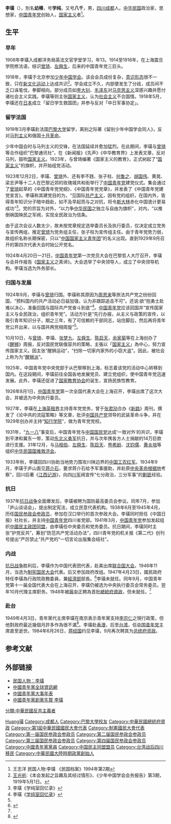 {{for|十六国成汉大臣|李璜 (成汉)}}
{{Infobox_officeholder
| name = 李璜
| image name =Li Huang.jpg
| width = 200px
| now = [[中華民國|中華民國]]政治人物 
| period = 
| Sex = 男 
| Native place = [[四川|四川]][[成都|成都]]
| date of birth =1895年
| place of birth = {{QING}}[[四川省_(清)|四川省]][[成都府|成都府]]
| date of death = {{Death date and age|1991|11|15|1895||}}
| place of death = {{ROC}}[[臺北市|臺北市]]
| party = {{中國青年黨}}
| nationality = {{ROC}}
| educate = 
*成都洋务局英法文官学堂<br><span style="color: blue;">(1908年)</span>
*上海[[震旦学院|震旦学院]] 法语<br><span style="color: blue;">(1914年-1916年)</span>
*法国[[巴黎大学|巴黎大学]] 文科硕士<br><span style="color: blue;">(1918年)</span>
| past = 
*[[北京大学|北京大学]]教师<br><span style="color: blue;">(1925年)</span>
*[[中国青年党|中国青年党]]常务中央执行委员<br><span style="color: blue;">(1926年8月1日)</span>
*知行学院主持<br><span style="color: blue;">(1929年)</span>
*中华民国国难救济会代表<br><span style="color: blue;">(1931年12月)</span>
*国民参政会参政员<br><span style="color: blue;">(1938年6月-1945年4月)</span>
*《中国日报》社社長<br><span style="color: blue;">(1938年)</span>
*民主政团同盟 中央委员 党务委员<br><span style="color: blue;">(1941年3月)</span>
*[[联合国|联合国]]大会中国代表团代表<br><span style="color: blue;">(1945年)</span>
*制宪国民代表大会代表<br><span style="color: blue;">(1946年11月)</span>
*国民政府经济部部长 未就任<br><span style="color: blue;">(1947年4月)</span>
*中国青年党中央执行委员会常务委员<br><span style="color: blue;">(1947年9月)</span>
*中国青年党代理主席<br><span style="color: blue;">(1948年10月)</span>
*总统府资政<br><span style="color: blue;">(1984年9月-1991年11月15日)</span>
| work =
*<span style="color: green;">《法国文学史》</span>
*<span style="color: green;">《学纯室回忆录》</span>
*<span style="color: green;">《欧洲远古文化史》</span>
*<span style="color: green;">《法国汉学论集》</span>
*<span style="color: green;">《留别少年中国学会同人》</span>
*<span style="color: green;">《国家主义的教育》</span>
*<span style="color: green;">《国家主义之真谛》</span>
*<span style="color: green;">《释国家主义》</span>
*<span style="color: green;">《论中共的流寇策略》</span>
*<span style="color: green;">《江西记游》</span>

}}
'''李璜'''（{{bd|1895年||1991年|11月15日|catIdx=Li李}}），別名'''幼椿'''，号'''学纯'''，又号'''八千'''，男，[[四川|四川]][[成都|成都]]人。[[中华民国|中华民国]]政治家，思想家，[[中国青年党|中国青年党]]创始人，[[国家主义|国家主义]]者<ref name="#1">王志洋 民国人物:李璜 《民国档案》1994年第2期</ref>。

== 生平 ==
===早年===
1908年李璜入成都洋务局英法文官学堂学习，年13。1914至1916年，在上海震旦学院修法语，结识[[曾琦|曾琦]]、[[左舜生|左舜生]]，后来的中国青年党三巨头。

1918年，李璜于北京参加[[少年中国学会|少年中国学会]]。该会会员成份复杂，[[意识形态|意识形态]]很不一致，只在[[新文化运动|新文化运动]]上达成共识<ref>[[王光祈|王光祈]]:《本会发起之旨趣及其经过情形》、《少年中国学会会务报告》第3期，1919年5月1日。</ref>。学会成立不久，内部便发生了分歧，成员间不乏口诛笔伐，拳脚相向。部分成员如[[李大钊|李大钊]]、[[毛泽东|毛泽东]]对[[马克思主义|马克思主义]]深感兴趣并愿付诸社会主义实践。李璜等则主张[[国家主义|国家主义]]，认为[[社会主义|社会主义]]不合国情。1918年5月，李璜还在[[日本|日本]]成立「留日学生救国团」并参与反对「中日军事协定」。

===留学法国===
1919年3月李璜赴法国[[巴黎大学|巴黎大学]]留学，离别之际著《留别少年中国学会同人》，反对[[马列主义|马列主义]]和俄国[[十月革命|十月革命]]。

少年中国会时与马列主义的交锋，在法国延续并愈加猛烈。在此期间，李璜与[[曾琦|曾琦]]等合作组织“巴黎通讯社”，在《新闻报》《先声》《中华教育界》上发表文章，反对马列，鼓吹[[国家主义|国家主义]]。1923年，与曾琦编著《国家主义的教育》，正式树起了“[[国家主义|国家主义]]”的旗帜，并开始组党活动。

1923年12月2日，李璜、[[曾琦|曾琦]]外、还有李不韪、张子柱、[[何鲁之|何鲁之]]、[[胡国伟|胡国伟]]、黄晃、梁志尹等十二人在巴黎近郊的玫瑰城共和街举行了[[中国青年党|中国青年党]]建党仪式。集会通过了[[曾琦|曾琦]]起草的《中国青年党党纲》、《中国青年党党章》，并发表了《中国青年党建党宣言》。李璜称其建党目的为，“见国际[[共产主义|共产主义]]，因有党的组织，在国内外，皆得青年知识分子暗中趋赴，如不及早起而与之对抗，将令[[斯大林|斯大林]]赤化中国诡计更易成功”<ref name="#2">李璜《学纯室回忆录》</ref>。党的宗旨为对外，“以力争[[中华民国|中华民国]]之独立与自由为旗帜”，对内，“以推倒祸国殃民之军阀，实现全民政治为信条。

由于这次会议人数太少，故未按党章规定选举委员长及执行委员，仅决定成立党务与宣传两组，推定[[曾琦|曾琦]]为党务组主任，张子柱为宣传组主任。由于青年党势力弱，故组织名称长期保密，只以“[[中国青年党|中国国家主义青年团]]”的名义出现。直到1929年9月召开的第四次代表大会时始公开党名。

1924年4月20日一21日，[[中国青年党|中国青年党]]第一次党员大会在巴黎哲人大厅召开，李璜与会并作报告《[[国家主义|国家主义]]之真谛》。大会选举了中央领导人，成立了中央领导机构。李璜当选为外务部长。

===归国与发展===
1924年9月，李璜与[[曾琦|曾琦]]归国。李璜称其原因为[[周恩来|周恩来]]等旅法共产党之纷纷回国，“预料国内的共产活动必日益加强，认为非跟踪追击不可”。还说:欲“抱勇士赴难以决心，准备回国与国际共产党奋斗到底”<ref> 李璜《[[学纯室回忆录|学纯室回忆录]]》</ref>。[[中国青年党|中国青年党]]应该回国并“宣传国家主义与全民政治，组织青年党”。活动方针是“先行办报，从主义与政策的宣传，以吸引青年知识分子，期之三年，有了可信赖的干部同志，站住脚后，然后再将青年党公开出来，以与国共两党相周旋”<ref name="#2"/>。

10月10日，与[[曾琦|曾琦]]、李璜、[[张梦九|张梦九]]、[[左舜生|左舜生]]、[[陈启天|陈启天]]，[[余家菊|余家菊]]等在上海创办了《[[醒狮|醒狮]]》周报，反对国民党联俄容共的策略，主張以「[[国家主义|国家主义]]」為中心，努力宣传国家主义。因主张“醒狮运动”，“扫除一切家内家外的小窃大盗”。因此，被社会上称为为“[[醒狮派|醒狮派]]”。

1925年，中国青年党中央党部于从巴黎移到上海，标志着该党的活动中心转移到国内。在这段期间，李璜前往全国各地发展党员、建立党组织，使中国青年党迅速发展。此外，李璜还促进了[[国家教育协会|国家教育协会]]的诞生，宣扬民族性教育。

1926年8月1日，[[中国青年党|中国青年党]]第一次全国代表大会在上海召开，李璜出席了这次大会，并被选为中央执行委员。

1927年，李璜在[[上海英租界|上海英租界]]主持青年党党务，曾于[[张君劢|张君劢]]合办《[[新路|新路]]》周刊，撰发了《论中共的流寇策略》等文章，批评[[中国共产党|中国共产党]]领导的武装革命斗争，并在1929年创办并主持“[[知行学院|知行学院]]”，做为青年党党校。

1931年，“[[九一八|九一八]]”事变后，中国青年党与[[中国国民党|中国国民党]]达成‘一致对外’的共识，李璜到平津和冀东一带，策动[[东北义勇军|东北义勇军]]抗日，并与次年携各方人士捐献的14万巨款进行支援。31年12月，与[[马相伯|马相伯]]、[[左舜生|左舜生]]、[[陈启天|陈启天]]、[[熊希龄|熊希龄]]、[[沈钧儒|沈钧儒]]、[[黄炎培|黄炎培]]等组织[[中华民国国难救济会|中华民国国难救济会]]。

1933年秋，李璜回四川协助当地势力围攻川陕边界的[[中国工农红军|中国工农红军]]。1934年9月，李璜于庐山面见[[蒋介石|蒋介石]]，要求蒋介石给予军事援助，并赴原[[中央革命根据地|中央革命根据地]]考察”，回川后著《[[江西记游|江西记游]]》，向四[[川军|川军]]阀宣传“七分政治，三分军事”的[[剿匪|剿匪]]经验。

===抗日===
1937年[[抗日战争|抗日战争]]全面爆发后，李璜被聘为国防最高委员会参议。同年7月，参加「庐山谈话会」，提出制定宪法，成立民意代表机构。1938年6月至1945年4月，历任[[国民参政会|国民参政会]][[国民参政会参政员|参政员]]，参加在汉口举行的首次参政大会。李璜同时担任《中国日报》社社长，并主持[[中国青年党|中国青年党]]四川省党部。1941年3月，[[中国青年党|中国青年党]]参加发起组织[[中國民主政团同盟|中國民主政团同盟]]，由李璜任中央委员和党务委员。抗日期间，李璜同时主张“护党反共”，筹划“防范共产党活动办法”，四川青年党的机关报《第二代》创刊号提出“严厉禁止”共产党的“一切言论出版集会结社”。

===内战===
[[抗日战争|抗日战争]]胜利后，李璜作为中国代表团代表，赴美出席[[联合国大会|联合国大会]]。1946年11月，当选为[[制宪国民大会|制宪国民大会]]代表。后又参加政府改组。1947年4月23日，國民政府特任李璜為行政院政務委員，兼[[国民政府经济部|經濟部]]部長。<ref name="民國史大事記">{{cite book |editors = 李新 總主編，[[中國社會科學院|中國社會科學院]]近代史研究所[[中華民國史|中華民國史]]研究室 編，韓信夫、姜克夫 主編 |title=《中華民國史大事記》|location=[[北京|北京]]|publisher=[[中華書局|中華書局]]|date=2011年7月}}</ref>{{rp|8340}}李璜未就任。同年9月，中国青年党第十一届全国代表大会在上海召开，李璜仍被选为中央执行委员会常务委员。翌年10月代理主席职务。1948年被[[蔣中正|蔣中正]]聘為首批[[中華民國總統府資政|總統府資政]]，但未就任。<ref name="#1"/>

===赴台===
1949年4月3日，青年黨代主席李璜在南京表示青年黨支持[[李宗仁|李宗仁]]之現行政策，但他對政府最近幾個月許多作為很不滿<ref name="錄" >{{cite book |year=2011 |title=《1949大流亡：美國外交檔案室密錄》 |editor=王景弘編譯 |location=台北市 |publisher=玉山社出版 |isbn=978-986-294-000-6 }}</ref>{{rp|101}}。李璜赴[[英屬香港|香港]]，后至[[台湾|台湾]]，任[[中国青年党|中国青年党]]主席直至逝世。1984年6月26日，[[蒋经国|蒋经国]]约见李璜，9月再次聘其为[[总统府资政|总统府资政]]。

== 参考文献 ==
{{Reflist|32em}}

== 外部链接 ==
* [http://www.xinfajia.net/6957.html 民国人物：李璜] {{Wayback|url=http://www.xinfajia.net/6957.html |date=20210103080849 }}
* [https://web.archive.org/web/20101101053734/http://www.cct-tw.com/ 中國青年黨全球資訊網]
* [http://www.cct-tw.com/event.php 中國青年黨大事年表]{{dead link|date=2018年1月 |bot=InternetArchiveBot |fix-attempted=yes }}
* [https://web.archive.org/web/20101102013551/http://www.cct-tw.com/predecessor-2.php 中國青年黨創黨先賢 李璜]

{{中国民主政团同盟中央执行委员会}}
{{中国民主同盟中央执行委员会}}
{{中華民國總統府資政}}
{{國家統一委員會成員}}

{{Authority control}}
{{DEFAULTSORT:Li李}}
[[Category:李姓|Huang璜]]
[[Category:成都人|Category:成都人]]
[[Category:巴黎大學校友|Category:巴黎大學校友]]
[[Category:中華民國總統府資政|Category:中華民國總統府資政]]
[[Category:第1屆中華民國國民大會代表|Category:第1屆中華民國國民大會代表]]
[[Category:制憲國民大會代表|Category:制憲國民大會代表]]
[[Category:第一届国民参政会参政员|Category:第一届国民参政会参政员]]
[[Category:第二届国民参政会参政员|Category:第二届国民参政会参政员]]
[[Category:第三届国民参政会参政员|Category:第三届国民参政会参政员]]
[[Category:第四届国民参政会参政员|Category:第四届国民参政会参政员]]
[[Category:中國青年黨黨員|Category:中國青年黨黨員]]
[[Category:中国民主同盟盟员|Category:中国民主同盟盟员]]
[[Category:台湾战后四川移民|Category:台湾战后四川移民]]
[[分類:中華民國反共主義者|分類:中華民國反共主義者]]
[[Category:中華民國大陸時期政黨創始人|Category:中華民國大陸時期政黨創始人]]